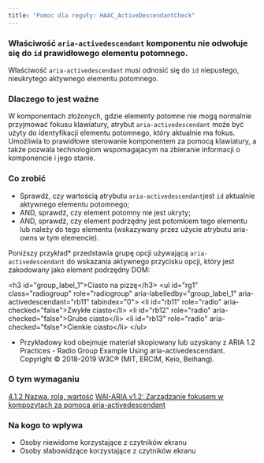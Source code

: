 ```yaml
---
title: "Pomoc dla reguły: HAAC_ActiveDescendantCheck"
---
```


<div className="toolHelp">
<Row>
<Column colLg={16} colMd={8} colSm={4} className="toolHead">

### Właściwość `aria-activedescendant` komponentu nie odwołuje się do `id` prawidłowego elementu potomnego.

<div id="locLevel"></div>

Właściwość `aria-activedescendant` musi odnosić się do `id` niepustego, nieukrytego aktywnego elementu potomnego.

</Column>
</Row>
<Row>
<Column colLg={11} colMd={5} colSm={4} className="toolMain">

### Dlaczego to jest ważne
W komponentach złożonych, gdzie elementy potomne nie mogą normalnie przyjmować fokusu klawiatury, atrybut `aria-activedescendant` może być użyty do identyfikacji elementu potomnego, który aktualnie ma fokus. Umożliwia to prawidłowe sterowanie komponentem za pomocą klawiatury, a także pozwala technologiom wspomagajacym na zbieranie informacji o komponencie i jego stanie.



<div id="locSnippet"></div>

### Co zrobić

* Sprawdź, czy wartością atrybutu `aria-activedescendant`jest `id` aktualnie aktywnego elementu potomnego;
* AND, sprawdź, czy element potomny nie jest ukryty;
* AND, sprawdź, czy element podrzędny jest potomkiem tego elementu lub należy do tego elementu (wskazywany przez użycie atrybutu aria-owns w tym elemencie).

Poniższy przykład* przedstawia grupę opcji używającą `aria-activedescendant` do wskazania aktywnego przycisku opcji, który jest zakodowany jako element podrzędny DOM:

<CodeSnippet type="multi" light={true}> 
   &lt;h3 id="group_label_1"&gt;Ciasto na pizzę&lt;/h3&gt;
   &lt;ul id="rg1" class="radiogroup" role="radiogroup" aria-labelledby="group_label_1" aria-activedescendant="rb11" tabindex="0"&gt;
     &lt;li id="rb11" role="radio" aria-checked="false"&gt;Zwykłe ciasto&lt;/li&gt;
     &lt;li id="rb12" role="radio" aria-checked="false"&gt;Grube ciasto&lt;/li&gt;
     &lt;li id="rb13" role="radio" aria-checked="false"&gt;Cienkie ciasto&lt;/li&gt;
   &lt;/ul&gt; 
   </CodeSnippet> 
   
* Przykładowy kod obejmuje materiał skopiowany lub uzyskany z ARIA 1.2 Practices - Radio Group Example Using aria-activedescendant. Copyright © 2018-2019 W3C® (MIT, ERCIM, Keio, Beihang).


</Column>
<Column colLg={5} colMd={3} colSm={4} className="toolLeft">

### O tym wymaganiu

[4.1.2 Nazwa, rola, wartość](http://www.ibm.com/able/guidelines/ci162/name_role_value.html)
[WAI-ARIA v1.2: Zarządzanie fokusem w kompozytach za pomocą aria-activedescendant](https://www.w3.org/TR/wai-aria-practices-1.2/#kbd_focus_activedescendant)

### Na kogo to wpływa

* Osoby niewidome korzystające z czytników ekranu
* Osoby słabowidzące korzystające z czytników ekranu

</Column>
</Row>
</div>

